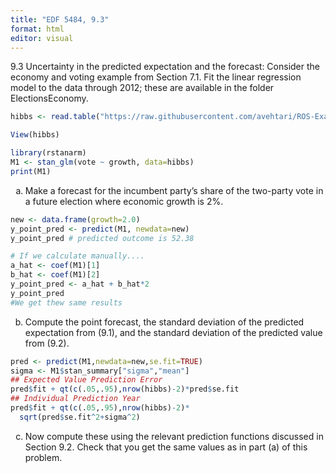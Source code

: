 ```yaml
---
title: "EDF 5484, 9.3"
format: html
editor: visual
---
```


9.3 Uncertainty in the predicted expectation and the forecast: Consider the economy and voting example from Section 7.1. Fit the linear regression model to the data through 2012; these are available in the folder ElectionsEconomy.

```r

hibbs <- read.table("https://raw.githubusercontent.com/avehtari/ROS-Examples/master/ElectionsEconomy/data/hibbs.dat", header=TRUE)

View(hibbs)

library(rstanarm)
M1 <- stan_glm(vote ~ growth, data=hibbs)
print(M1)

```

(a) Make a forecast for the incumbent party’s share of the two-party vote in a future election where economic growth is 2%.

```r
new <- data.frame(growth=2.0)
y_point_pred <- predict(M1, newdata=new)
y_point_pred # predicted outcome is 52.38

# If we calculate manually.... 
a_hat <- coef(M1)[1]
b_hat <- coef(M1)[2]
y_point_pred <- a_hat + b_hat*2
y_point_pred
#We get thew same results
```

(b) Compute the point forecast, the standard deviation of the predicted expectation from (9.1), and the standard deviation of the predicted value from (9.2).

```r
pred <- predict(M1,newdata=new,se.fit=TRUE)
sigma <- M1$stan_summary["sigma","mean"]
## Expected Value Prediction Error
pred$fit + qt(c(.05,.95),nrow(hibbs)-2)*pred$se.fit
## Individual Prediction Year
pred$fit + qt(c(.05,.95),nrow(hibbs)-2)*
  sqrt(pred$se.fit^2+sigma^2)


```

(c) Now compute these using the relevant prediction functions discussed in Section 9.2. Check that you get the same values as in part (a) of this problem.

```r

```
